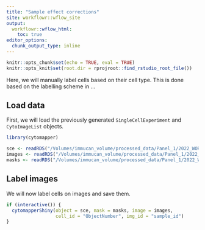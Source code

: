 ```yaml
---
title: "Sample effect corrections"
site: workflowr::wflow_site
output:
  workflowr::wflow_html:
    toc: true
editor_options:
  chunk_output_type: inline
---
```


```r
knitr::opts_chunk$set(echo = TRUE, eval = TRUE)
knitr::opts_knit$set(root.dir = rprojroot::find_rstudio_root_file())
```

Here, we will manually label cells based on their cell type. This is done
based on the labelling scheme in ...

## Load data

First, we will load the previously generated `SingleCellExperiment` and 
`CytoImageList` objects.

```r
library(cytomapper)

sce <- readRDS("/Volumes/immucan_volume/processed_data/Panel_1/2022_WORKFLOW/IMC/Rout/sce.rds")
images <- readRDS("/Volumes/immucan_volume/processed_data/Panel_1/2022_WORKFLOW/IMC/Rout/images.rds")
masks <- readRDS("/Volumes/immucan_volume/processed_data/Panel_1/2022_WORKFLOW/IMC/Rout/masks.rds")
```

## Label images

We will now label cells on images and save them. 

```r
if (interactive()) {
  cytomapperShiny(object = sce, mask = masks, image = images,
                  cell_id = "ObjectNumber", img_id = "sample_id")
}
```

